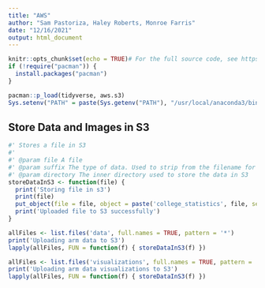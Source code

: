 ```yaml
---
title: "AWS"
author: "Sam Pastoriza, Haley Roberts, Monroe Farris"
date: "12/16/2021"
output: html_document
---
```


```r
knitr::opts_chunk$set(echo = TRUE)# For the full source code, see https://github.com/pastorsj/511FinalProject
if (!require("pacman")) {
  install.packages("pacman")
}

pacman::p_load(tidyverse, aws.s3)
Sys.setenv("PATH" = paste(Sys.getenv("PATH"), "/usr/local/anaconda3/bin", sep = .Platform$path.sep))
```

## Store Data and Images in S3

```r
#' Stores a file in S3
#'  
#' @param file A file
#' @param suffix The type of data. Used to strip from the filename for cleaning purposes
#' @param directory The inner directory used to store the data in S3
storeDataInS3 <- function(file) {
  print('Storing file in s3')
  print(file)
  put_object(file = file, object = paste('college_statistics', file, sep = '/'), bucket = 'datastore.portfolio.sampastoriza.com')
  print('Uploaded file to S3 successfully')
}

allFiles <- list.files('data', full.names = TRUE, pattern = '*')
print('Uploading arm data to S3')
lapply(allFiles, FUN = function(f) { storeDataInS3(f) })

allFiles <- list.files('visualizations', full.names = TRUE, pattern = '*', recursive = TRUE)
print('Uploading arm data visualizations to S3')
lapply(allFiles, FUN = function(f) { storeDataInS3(f) })
```
